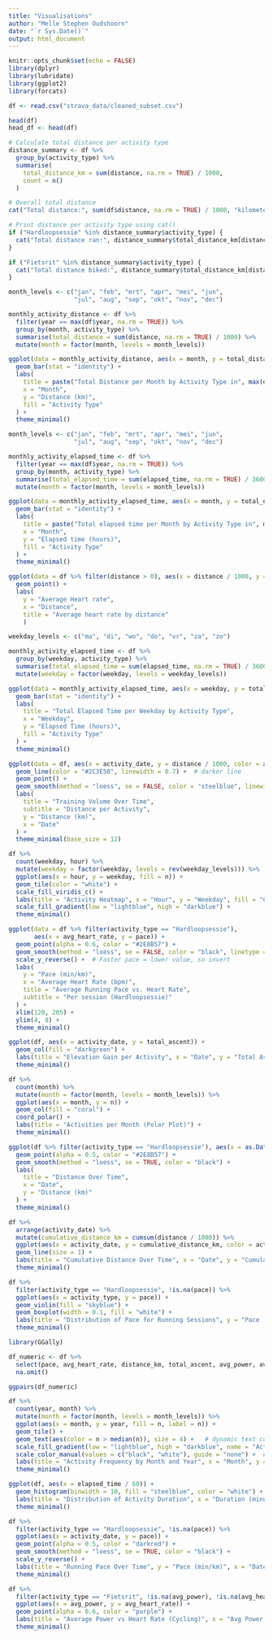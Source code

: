 ```yaml
---
title: "Visualisations"
author: "Melle Stephen Oudshoorn"
date: "`r Sys.Date()`"
output: html_document
---
```


```r
knitr::opts_chunk$set(echo = FALSE)
library(dplyr)
library(lubridate)
library(ggplot2)
library(forcats)

df <- read.csv("strava_data/cleaned_subset.csv")
```

```r
head(df)
head_df <- head(df)
```

```r
# Calculate total distance per activity type
distance_summary <- df %>%
  group_by(activity_type) %>%
  summarise(
    total_distance_km = sum(distance, na.rm = TRUE) / 1000,
    count = n()
  )

# Overall total distance
cat("Total distance:", sum(df$distance, na.rm = TRUE) / 1000, "kilometers\n")

# Print distance per activity type using cat()
if ("Hardloopsessie" %in% distance_summary$activity_type) {
  cat("Total distance ran:", distance_summary$total_distance_km[distance_summary$activity_type == "Hardloopsessie"], "kilometers\n")
}

if ("Fietsrit" %in% distance_summary$activity_type) {
  cat("Total distance biked:", distance_summary$total_distance_km[distance_summary$activity_type == "Fietsrit"], "kilometers\n")
}
```

```r
month_levels <- c("jan", "feb", "mrt", "apr", "mei", "jun", 
                  "jul", "aug", "sep", "okt", "nov", "dec")

monthly_activity_distance <- df %>%
  filter(year == max(df$year, na.rm = TRUE)) %>%
  group_by(month, activity_type) %>%
  summarise(total_distance = sum(distance, na.rm = TRUE) / 1000) %>%
  mutate(month = factor(month, levels = month_levels))

ggplot(data = monthly_activity_distance, aes(x = month, y = total_distance, fill = activity_type)) + 
  geom_bar(stat = "identity") +
  labs(
    title = paste("Total Distance per Month by Activity Type in", max(df$year, na.rm = TRUE)),
    x = "Month",
    y = "Distance (km)",
    fill = "Activity Type"
  ) +
  theme_minimal()
```

```r
month_levels <- c("jan", "feb", "mrt", "apr", "mei", "jun", 
                  "jul", "aug", "sep", "okt", "nov", "dec")

monthly_activity_elapsed_time <- df %>%
  filter(year == max(df$year, na.rm = TRUE)) %>%
  group_by(month, activity_type) %>%
  summarise(total_elapsed_time = sum(elapsed_time, na.rm = TRUE) / 3600) %>%
  mutate(month = factor(month, levels = month_levels))

ggplot(data = monthly_activity_elapsed_time, aes(x = month, y = total_elapsed_time, fill = activity_type)) + 
  geom_bar(stat = "identity") +
  labs(
    title = paste("Total elapsed time per Month by Activity Type in", max(df$year, na.rm = TRUE)),
    x = "Month",
    y = "Elapsed time (hours)",
    fill = "Activity Type"
  ) +
  theme_minimal()
```

```r
ggplot(data = df %>% filter(distance > 0), aes(x = distance / 1000, y = avg_heart_rate, color = activity_type)) +
  geom_point() +
  labs(
    y = "Average Heart rate",
    x = "Distance",
    title = "Average heart rate by distance"
    )
```

```r
weekday_levels <- c("ma", "di", "wo", "do", "vr", "za", "zo")

monthly_activity_elapsed_time <- df %>%
  group_by(weekday, activity_type) %>%
  summarise(total_elapsed_time = sum(elapsed_time, na.rm = TRUE) / 3600, .groups = "drop") %>%
  mutate(weekday = factor(weekday, levels = weekday_levels))

ggplot(data = monthly_activity_elapsed_time, aes(x = weekday, y = total_elapsed_time, fill = activity_type)) + 
  geom_bar(stat = "identity") +
  labs(
    title = "Total Elapsed Time per Weekday by Activity Type",
    x = "Weekday",
    y = "Elapsed Time (hours)",
    fill = "Activity Type"
  ) +
  theme_minimal()
```

```r
ggplot(data = df, aes(x = activity_date, y = distance / 1000, color = activity_type)) +
  geom_line(color = "#2C3E50", linewidth = 0.7) +  # darker line
  geom_point() +
  geom_smooth(method = "loess", se = FALSE, color = "steelblue", linewidth = 1) +  # optional trend
  labs(
    title = "Training Volume Over Time",
    subtitle = "Distance per Activity",
    y = "Distance (km)",
    x = "Date"
  ) +
  theme_minimal(base_size = 12)
```

```r
df %>%
  count(weekday, hour) %>%
  mutate(weekday = factor(weekday, levels = rev(weekday_levels))) %>%
  ggplot(aes(x = hour, y = weekday, fill = n)) +
  geom_tile(color = "white") +
  scale_fill_viridis_c() +
  labs(title = "Activity Heatmap", x = "Hour", y = "Weekday", fill = "Count") +
  scale_fill_gradient(low = "lightblue", high = "darkblue") +
  theme_minimal()
```

```r
ggplot(data = df %>% filter(activity_type == "Hardloopsessie"), 
       aes(x = avg_heart_rate, y = pace)) +
  geom_point(alpha = 0.6, color = "#2E8B57") +
  geom_smooth(method = "loess", se = FALSE, color = "black", linetype = "dashed") +
  scale_y_reverse() +  # Faster pace = lower value, so invert
  labs(
    y = "Pace (min/km)",
    x = "Average Heart Rate (bpm)",
    title = "Average Running Pace vs. Heart Rate",
    subtitle = "Per session (Hardloopsessie)"
  ) +
  xlim(120, 205) + 
  ylim(4, 8) +
  theme_minimal()

```

```r
ggplot(df, aes(x = activity_date, y = total_ascent)) +
  geom_col(fill = "darkgreen") +
  labs(title = "Elevation Gain per Activity", x = "Date", y = "Total Ascent (m)") +
  theme_minimal()
```

```r
df %>%
  count(month) %>%
  mutate(month = factor(month, levels = month_levels)) %>%
  ggplot(aes(x = month, y = n)) +
  geom_col(fill = "coral") +
  coord_polar() +
  labs(title = "Activities per Month (Polar Plot)") +
  theme_minimal()
```

```r
ggplot(df %>% filter(activity_type == "Hardloopsessie"), aes(x = as.Date(activity_date), y = distance/1000)) +
  geom_point(alpha = 0.5, color = "#2E8B57") +
  geom_smooth(method = "loess", se = TRUE, color = "black") +
  labs(
    title = "Distance Over Time",
    x = "Date",
    y = "Distance (km)"
  ) +
  theme_minimal()

```

```r
df %>%
  arrange(activity_date) %>%
  mutate(cumulative_distance_km = cumsum(distance / 1000)) %>%
  ggplot(aes(x = activity_date, y = cumulative_distance_km, color = activity_type)) +
  geom_line(size = 1) +
  labs(title = "Cumulative Distance Over Time", x = "Date", y = "Cumulative Distance (km)") +
  theme_minimal()
```

```r
df %>%
  filter(activity_type == "Hardloopsessie", !is.na(pace)) %>%
  ggplot(aes(x = activity_type, y = pace)) +
  geom_violin(fill = "skyblue") +
  geom_boxplot(width = 0.1, fill = "white") +
  labs(title = "Distribution of Pace for Running Sessions", y = "Pace (min/km)") +
  theme_minimal()
```

```r
library(GGally)

df_numeric <- df %>%
  select(pace, avg_heart_rate, distance_km, total_ascent, avg_power, avg_cadence) %>%
  na.omit()

ggpairs(df_numeric)
```

```r
df %>%
  count(year, month) %>%
  mutate(month = factor(month, levels = month_levels)) %>%
  ggplot(aes(x = month, y = year, fill = n, label = n)) +
  geom_tile() +
  geom_text(aes(color = n > median(n)), size = 4) +   # dynamic text color
  scale_fill_gradient(low = "lightblue", high = "darkblue", name = "Activity Count") +  # fill legend kept
  scale_color_manual(values = c("black", "white"), guide = "none") +  # hide color legend for text
  labs(title = "Activity Frequency by Month and Year", x = "Month", y = "Year") +
  theme_minimal()

```

```r
ggplot(df, aes(x = elapsed_time / 60)) +
  geom_histogram(binwidth = 10, fill = "steelblue", color = "white") +
  labs(title = "Distribution of Activity Duration", x = "Duration (minutes)", y = "Count") +
  theme_minimal()
```

```r
df %>%
  filter(activity_type == "Hardloopsessie", !is.na(pace)) %>%
  ggplot(aes(x = activity_date, y = pace)) +
  geom_point(alpha = 0.5, color = "darkred") +
  geom_smooth(method = "loess", se = TRUE, color = "black") +
  scale_y_reverse() +
  labs(title = "Running Pace Over Time", y = "Pace (min/km)", x = "Date") +
  theme_minimal()

```

```r
df %>%
  filter(activity_type == "Fietsrit", !is.na(avg_power), !is.na(avg_heart_rate)) %>%
  ggplot(aes(x = avg_power, y = avg_heart_rate)) +
  geom_point(alpha = 0.6, color = "purple") +
  labs(title = "Average Power vs Heart Rate (Cycling)", x = "Avg Power (W)", y = "Avg Heart Rate (bpm)") +
  theme_minimal()
```

